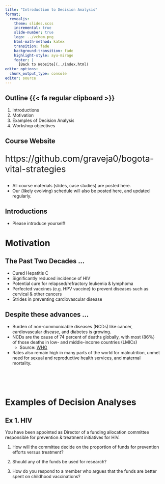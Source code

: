 ```yaml
---
title: "Introduction to Decision Analysis"
format:
  revealjs:
    theme: slides.scss
    incremental: true
    slide-number: true
    logo: ../vchem.png
    html-math-method: katex
    transition: fade
    background-transition: fade
    highlight-style: ayu-mirage
    footer: |
      [Back to Website](../index.html)
editor_options: 
  chunk_output_type: console
editor: source
---
```


## Outline {{< fa regular clipboard >}}

::: incremental
1.  Introductions
2.  Motivation
3.  Examples of Decision Analysis
4.  Workshop objectives
:::

## Course Website

::: {style="font-size: 2.0em"}
https://github.com/graveja0/bogota-vital-strategies
:::

::: incremental
-   All course materials (slides, case studies) are posted here.
-   Our (likely evolving) schedule will also be posted here, and updated regularly.
:::

## Introductions

-   Please introduce yourself!

# Motivation {background="#43464B"}

## The Past Two Decades ...

::: incremental
-   Cured Hepatitis C
-   Significantly reduced incidence of HIV
-   Potential cure for relapsed/refractory leukemia & lymphoma
-   Perfected vaccines (e.g. HPV vaccine) to prevent diseases such as cervical & other cancers
-   Strides in preventing cardiovascular disease
:::

## Despite these advances ...

-   Burden of non-communicable diseases (NCDs) like cancer, cardiovascular disease, and diabetes is growing.
-   NCDs are the cause of 74 percent of deaths globally, with most (86%) of those deaths in low- and middle-income countries (LMICs)
    -   Source: [WHO](https://www.who.int/news-room/fact-sheets/detail/noncommunicable-diseases)
-   Rates also remain high in many parts of the world for malnutrition, unmet need for sexual and reproductive health services, and maternal mortality.

##  {background-image="images/new_decision-analysis-overview.png" data-background-size="contain"}

##  {background-image="images/new_decision-analysis-overview_blank.png" data-background-size="contain"}

<br><br>

# Examples of Decision Analyses {background="#43464B"}

## Ex 1. HIV

::: {.callout-important appearance="minimal" icon="false"}
You have been appointed as Director of a funding allocation committee responsible for prevention & treatment initiatives for HIV.
:::

::: incremental
1.  How will the committee decide on the proportion of funds for prevention efforts versus treatment?

2.  Should any of the funds be used for research?

3.  How do you respond to a member who argues that the funds are better spent on childhood vaccinations?
:::

